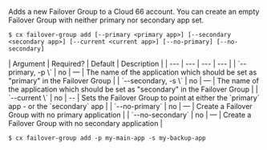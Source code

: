 Adds a new Failover Group to a Cloud 66 account. You can create an empty Failover Group with neither primary nor secondary app set.

<Tabs >
<Tab label="Usage">

```shell
$ cx failover-group add [--primary <primary app>] [--secondary <secondary app>] [--current <current app>] [--no-primary] [--no-secondary]
```
</Tab>
    
<Tab label="arguments">
| Argument | Required? | Default | Description |
| --- | --- | --- | --- |
| `--primary, -p \<primary app\>` | no | — | The name of the application which should be set as "primary" in the Failover Group |
| `--secondary, -s \<secondary app\>` | no | — | The name of the application which should be set as "secondary" in the Failover Group |
| `--current \<current app\>` | no | -- | Sets the Failover Group to point at either the `primary` app - or the `secondary` app |
| `--no-primary` | no | — | Create a Failover Group with no primary application |
| `--no-secondary` | no | — | Create a Failover Group with no secondary application |

</Tab>
<Tab label="examples">

```shell
$ cx failover-group add -p my-main-app -s my-backup-app
```

</Tab>
</Tabs>